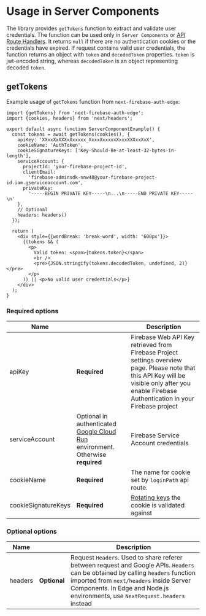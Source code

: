 # Usage in Server Components

The library provides `getTokens` function to extract and validate user credentials. The function can be used only in `Server Components` or [API Route Handlers](/docs/usage/app-router-api-routes). It returns `null` if there are no authentication cookies or the credentials have expired. If request contains valid user credentials, the function returns an object with `token` and `decodedToken` properties. `token` is jwt-encoded string, whereas `decodedToken` is an object representing decoded `token`.

## getTokens

Example usage of `getTokens` function from `next-firebase-auth-edge`:

```tsx
import {getTokens} from 'next-firebase-auth-edge';
import {cookies, headers} from 'next/headers';

export default async function ServerComponentExample() {
  const tokens = await getTokens(cookies(), {
    apiKey: 'XXxxXxXXXxXxxxxx_XxxxXxxxxxXxxxXXXxxXxX',
    cookieName: 'AuthToken',
    cookieSignatureKeys: ['Key-Should-Be-at-least-32-bytes-in-length'],
    serviceAccount: {
      projectId: 'your-firebase-project-id',
      clientEmail:
        'firebase-adminsdk-nnw48@your-firebase-project-id.iam.gserviceaccount.com',
      privateKey:
        '-----BEGIN PRIVATE KEY-----\n...\n-----END PRIVATE KEY-----\n'
    },
    // Optional
    headers: headers()
  });

  return (
    <div style={{wordBreak: 'break-word', width: '600px'}}>
      {(tokens && (
        <p>
          Valid token: <span>{tokens.token}</span>
          <br />
          <pre>{JSON.stringify(tokens.decodedToken, undefined, 2)}</pre>
        </p>
      )) || <p>No valid user credentials</p>}
    </div>
  );
}
```

### Required options

| Name                |                                                                                                                | Description                                                                                                                                                                                       |
| ------------------- | -------------------------------------------------------------------------------------------------------------- | ------------------------------------------------------------------------------------------------------------------------------------------------------------------------------------------------- |
| apiKey              | **Required**                                                                                                   | Firebase Web API Key retrieved from Firebase Project settings overview page. Please note that this API Key will be visible only after you enable Firebase Authentication in your Firebase project |
| serviceAccount      | Optional in authenticated [Google Cloud Run](https://cloud.google.com/run) environment. Otherwise **required** | Firebase Service Account credentials                                                                                                                                                              |
| cookieName          | **Required**                                                                                                   | The name for cookie set by `loginPath` api route.                                                                                                                                                 |
| cookieSignatureKeys | **Required**                                                                                                   | [Rotating keys](https://developer.okta.com/docs/concepts/key-rotation/#:~:text=Key%20rotation%20is%20when%20a,and%20follows%20cryptographic%20best%20practices.) the cookie is validated against  |

### Optional options

| Name    |              | Description                                                                                                                                                                                                                                                  |
| ------- | ------------ | ------------------------------------------------------------------------------------------------------------------------------------------------------------------------------------------------------------------------------------------------------------ |
| headers | **Optional** | Request `Headers`. Used to share referer between request and Google APIs. `Headers` can be obtained by calling `headers` function imported from `next/headers` inside Server Components. In Edge and Node.js environments, use `NextRequest.headers` instead |
